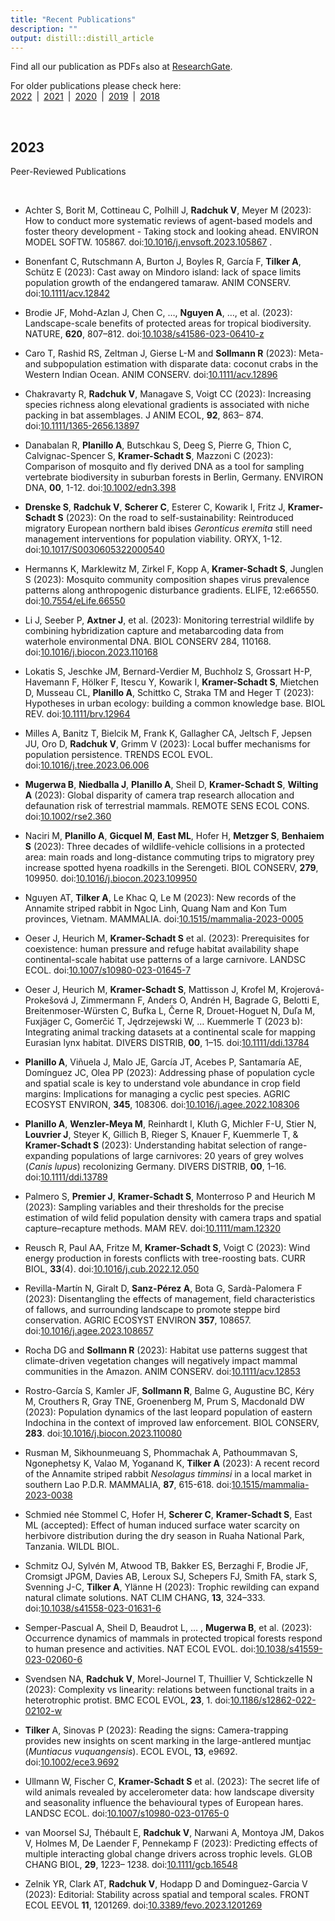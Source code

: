 ```yaml
---
title: "Recent Publications"
description: ""
output: distill::distill_article
---
```


Find all our publication as PDFs also at [ResearchGate](https://www.researchgate.net/).   
  
For older publications please check here:<br> [2022](pubs-2022.html)&ensp;|&ensp;[2021](pubs-2021.html)&ensp;|&ensp;[2020](pubs-2020.html)&ensp;|&ensp;[2019](pubs-2019.html)&ensp;|&ensp;[2018](pubs-2018.html) 

<br>

## 2023

<div class='headerbox'><hbox>Peer-Reviewed Publications</hbox></div><br>

* Achter S, Borit M, Cottineau C, Polhill J, **Radchuk V**, Meyer M (2023): How to conduct more systematic reviews of agent-based models and foster theory development - Taking stock and looking ahead. ENVIRON MODEL SOFTW. 105867. doi:<span>[10.1016/j.envsoft.2023.105867](https://doi.org/10.1016/j.envsoft.2023.105867)</span> . 

* Bonenfant C, Rutschmann A, Burton J, Boyles R, García F, **Tilker A**, Schütz E (2023): Cast away on Mindoro island: lack of space limits population growth of the endangered tamaraw. ANIM CONSERV. doi:<span>[10.1111/acv.12842](https://doi.org/10.1111/acv.12842)</span>

* Brodie JF, Mohd-Azlan J, Chen C, ..., **Nguyen A**, ..., et al. (2023): Landscape-scale benefits of protected areas for tropical biodiversity. NATURE, **620**, 807–812. doi:<span>[10.1038/s41586-023-06410-z](https://doi.org/10.1038/s41586-023-06410-z)</span> 

* Caro T, Rashid RS, Zeltman J, Gierse L-M and **Sollmann R** (2023): Meta- and subpopulation estimation with disparate data: coconut crabs in the Western Indian Ocean. ANIM CONSERV.
doi:<span>[10.1111/acv.12896](https://doi.org/10.1111/acv.12896)</span>

* Chakravarty R, **Radchuk V**, Managave S, Voigt CC (2023): Increasing species richness along elevational gradients is associated with niche packing in bat assemblages. J ANIM ECOL, **92**, 863– 874. doi:<span>[10.1111/1365-2656.13897](https://doi.org/10.1111/1365-2656.13897)</span>

* Danabalan R, **Planillo A**, Butschkau S, Deeg S, Pierre G, Thion C, Calvignac-Spencer S, **Kramer-Schadt S**, Mazzoni C (2023): Comparison of mosquito and fly derived DNA as a tool for sampling vertebrate biodiversity in suburban forests in Berlin, Germany. ENVIRON DNA, **00**, 1-12. doi:<span>[10.1002/edn3.398](https://doi.org/10.1002/edn3.398)</span> 

* **Drenske S**, **Radchuk V**, **Scherer C**, Esterer C, Kowarik I, Fritz J, **Kramer-Schadt S** (2023): On the road to self-sustainability: Reintroduced migratory European northern bald ibises *Geronticus eremita* still need management interventions for population viability. ORYX, 1-12. doi:<span>[10.1017/S0030605322000540](https://doi.org/10.1017/S0030605322000540)</span>

* Hermanns K, Marklewitz M, Zirkel F, Kopp A, **Kramer-Schadt S**, Junglen S (2023): Mosquito community composition shapes virus prevalence patterns along anthropogenic disturbance gradients.
ELIFE, 12:e66550. doi:<span>[10.7554/eLife.66550](https://doi.org/10.7554/eLife.66550)</span>

* Li J, Seeber P, **Axtner J**, et al. (2023): Monitoring terrestrial wildlife by combining hybridization capture and metabarcoding data from waterhole environmental DNA. BIOL CONSERV 284, 110168. doi:<span>[10.1016/j.biocon.2023.110168](https://doi.org/10.1016/j.biocon.2023.110168)</span>

* Lokatis S, Jeschke JM, Bernard-Verdier M, Buchholz S, Grossart H-P, Havemann F, Hölker F, Itescu Y, Kowarik I, **Kramer-Schadt S**, Mietchen D, Musseau CL, **Planillo A**, Schittko C, Straka TM and Heger T (2023): Hypotheses in urban ecology: building a common knowledge base. BIOL REV. doi:<span>[10.1111/brv.12964](https://doi.org/10.1111/brv.12964)</span>

* Milles A, Banitz T, Bielcik M, Frank K, Gallagher CA, Jeltsch F, Jepsen JU, Oro D, **Radchuk V**, Grimm V (2023): Local buffer mechanisms for population persistence. TRENDS ECOL EVOL. doi:<span>[10.1016/j.tree.2023.06.006](https://doi.org/10.1016/j.tree.2023.06.006)</span>

* **Mugerwa B**, **Niedballa J**, **Planillo A**, Sheil D, **Kramer-Schadt S**, **Wilting A** (2023): Global disparity of camera trap research allocation and defaunation risk of terrestrial mammals. REMOTE SENS ECOL CONS.  doi:<span>[10.1002/rse2.360](https://doi.org/10.1002/rse2.360)</span>

* Naciri M, **Planillo A**, **Gicquel M**, **East ML**, Hofer H, **Metzger S**, **Benhaiem S** (2023): Three decades of wildlife-vehicle collisions in a protected area: main roads and long-distance commuting trips to migratory prey increase spotted hyena roadkills in the Serengeti. BIOL CONSERV, **279**, 109950. doi:<span>[10.1016/j.biocon.2023.109950](https://doi.org/10.1016/j.biocon.2023.109950)</span>

* Nguyen AT, **Tilker A**, Le Khac Q, Le M (2023): New records of the Annamite striped rabbit in Ngoc Linh, Quang Nam and Kon Tum provinces, Vietnam. MAMMALIA. doi:<span>[10.1515/mammalia-2023-0005](https://doi.org/10.1515/mammalia-2023-0005)</span>

* Oeser J, Heurich M, **Kramer-Schadt S** et al. (2023): Prerequisites for coexistence: human pressure and refuge habitat availability shape continental-scale habitat use patterns of a large carnivore. LANDSC ECOL. doi:<span>[10.1007/s10980-023-01645-7](https://doi.org/10.1007/s10980-023-01645-7)</span> 

* Oeser J, Heurich M, **Kramer-Schadt S**, Mattisson J, Krofel M, Krojerová-Prokešová J, Zimmermann F, Anders O, Andrén H, Bagrade G, Belotti E, Breitenmoser-Würsten C, Bufka L, Černe R, Drouet-Hoguet N, Duľa M, Fuxjäger C, Gomerčić T, Jędrzejewski W, … Kuemmerle T (2023 b): Integrating animal tracking datasets at a continental scale for mapping Eurasian lynx habitat. DIVERS DISTRIB, **00**, 1–15. doi:<span>[10.1111/ddi.13784](https://doi.org/10.1111/ddi.13784)</span> 

* **Planillo A**, Viñuela J, Malo JE, García JT, Acebes P, Santamaría AE, Domínguez JC, Olea PP (2023): Addressing phase of population cycle and spatial scale is key to understand vole abundance in crop field margins: Implications for managing a cyclic pest species. AGRIC ECOSYST ENVIRON, **345**, 108306. doi:<span>[10.1016/j.agee.2022.108306](https://doi.org/10.1016/j.agee.2022.108306)</span>

* **Planillo A**, **Wenzler-Meya M**, Reinhardt I, Kluth G, Michler F-U, Stier N, **Louvrier J**, Steyer K, Gillich B, Rieger S, Knauer F, Kuemmerle T, & **Kramer-Schadt S** (2023): Understanding habitat selection of range-expanding populations of large carnivores: 20 years of grey wolves (*Canis lupus*) recolonizing Germany. DIVERS DISTRIB, **00**, 1–16. doi:<span>[10.1111/ddi.13789](https://doi.org/10.1111/ddi.13789)</span> 

* Palmero S, **Premier J**, **Kramer-Schadt S**, Monterroso P and Heurich M (2023): Sampling variables and their thresholds for the precise estimation of wild felid population density with camera traps and spatial capture–recapture methods. MAM REV. doi:<span>[10.1111/mam.12320](https://doi.org/10.1111/mam.12320)</span> 

* Reusch R, Paul AA, Fritze M, **Kramer-Schadt S**, Voigt C (2023): Wind energy production in forests conflicts with tree-roosting bats. CURR BIOL, **33**(4). doi:<span>[10.1016/j.cub.2022.12.050](https://doi.org/10.1016/j.cub.2022.12.050)</span>

* Revilla-Martín N, Giralt D, **Sanz-Pérez A**, Bota G, Sardà-Palomera F (2023): Disentangling the effects of management, field characteristics of fallows, and surrounding landscape to promote steppe bird conservation. AGRIC ECOSYST ENVIRON **357**, 108657.  doi:<span>[10.1016/j.agee.2023.108657](doi:10.1016/j.agee.2023.108657)</span>

* Rocha DG and **Sollmann R** (2023): Habitat use patterns suggest that climate-driven vegetation changes will negatively impact mammal communities in the Amazon. ANIM CONSERV. doi:<span>[10.1111/acv.12853](https://doi.org/10.1111/acv.12853)</span>

* Rostro-García S, Kamler JF, **Sollmann R**, Balme G, Augustine BC, Kéry M, Crouthers R, Gray TNE, Groenenberg M, Prum S, Macdonald DW (2023): Population dynamics of the last leopard population of eastern Indochina in the context of improved law enforcement. BIOL CONSERV, **283**. doi:<span>[10.1016/j.biocon.2023.110080](https://doi.org/10.1016/j.biocon.2023.110080)</span>

* Rusman M, Sikhounmeuang S, Phommachak A, Pathoummavan S, Ngonephetsy K, Valao M, Yoganand K, **Tilker A** (2023): A recent record of the Annamite striped rabbit *Nesolagus timminsi* in a local market in southern Lao P.D.R. MAMMALIA, **87**, 615-618. doi:<span>[10.1515/mammalia-2023-0038](https://doi.org/10.1515/mammalia-2023-0038)</span>

* Schmied née Stommel C, Hofer H, **Scherer C**, **Kramer-Schadt S**, East ML (accepted): Effect of human induced surface water scarcity on herbivore distribution during the dry season in Ruaha National Park, Tanzania. WILDL BIOL.

* Schmitz OJ, Sylvén M, Atwood TB, Bakker ES, Berzaghi F, Brodie JF, Cromsigt JPGM, Davies AB, Leroux SJ, Schepers FJ, Smith FA, stark S, Svenning J-C, **Tilker A**, Ylänne H (2023): Trophic rewilding can expand natural climate solutions. NAT CLIM CHANG, **13**, 324–333. doi:<span>[10.1038/s41558-023-01631-6](doi:10.1038/s41558-023-01631-6)</span>

* Semper-Pascual A, Sheil D, Beaudrot L, ... , **Mugerwa B**, et al. (2023): Occurrence dynamics of mammals in protected tropical forests respond to human presence and activities. NAT ECOL EVOL. doi:<span>[10.1038/s41559-023-02060-6](https://doi.org/10.1038/s41559-023-02060-6)</span>

* Svendsen NA, **Radchuk V**, Morel-Journel T, Thuillier V, Schtickzelle N (2023): Complexity vs linearity: relations between functional traits in a heterotrophic protist. BMC ECOL EVOL, **23**, 1. doi:<span>[10.1186/s12862-022-02102-w](https://doi.org/10.1186/s12862-022-02102-w)</span>

* **Tilker** A, Sinovas P (2023): Reading the signs: Camera-trapping provides new insights on scent marking in the large-antlered muntjac (*Muntiacus vuquangensis*). ECOL EVOL, **13**, e9692. doi:<span>[10.1002/ece3.9692](https://doi.org/10.1002/ece3.9692)</span>

* Ullmann W, Fischer C, **Kramer-Schadt S** et al. (2023): The secret life of wild animals revealed by accelerometer data: how landscape diversity and seasonality influence the behavioural types of European hares. LANDSC ECOL. doi:<span>[10.1007/s10980-023-01765-0](https://doi.org/10.1007/s10980-023-01765-0)</span>

* van Moorsel SJ, Thébault E, **Radchuk V**, Narwani A, Montoya JM, Dakos V, Holmes M, De Laender F, Pennekamp F (2023): Predicting effects of multiple interacting global change drivers across trophic levels. GLOB CHANG BIOL, **29**, 1223– 1238. doi:<span>[10.1111/gcb.16548](https://doi.org/10.1111/gcb.16548)</span>

* Zelnik YR, Clark AT, **Radchuk V**, Hodapp D and Dominguez-Garcia V (2023): Editorial: Stability across spatial and temporal scales. FRONT ECOL EEVOL **11**, 1201269. doi:<span>[10.3389/fevo.2023.1201269](https://doi.org/10.3389/fevo.2023.1201269)</span>

<!--<div class='headerbox'><hbox>Preprints</hbox></div><br>-->



<!--<div class='headerbox'><hbox>Book Chapters & Reports</hbox></div><br>-->

